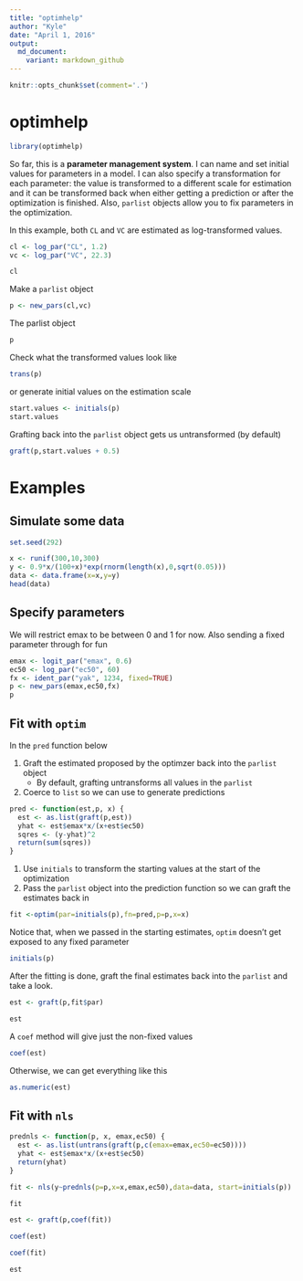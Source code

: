 ```yaml
---
title: "optimhelp"
author: "Kyle"
date: "April 1, 2016"
output: 
  md_document:
    variant: markdown_github
---
```


```r
knitr::opts_chunk$set(comment='.')

```


# optimhelp

```r
library(optimhelp)
```

So far, this is  a __parameter management system__.  I can name and set initial values
for parameters in a model.  I can also specify a transformation
for each parameter: the value is transformed to a different scale for estimation and 
it can be transformed back when either getting a prediction or after the optimization is finished.  Also, `parlist` objects allow you to fix parameters in the optimization.

In this example, both `CL` and `VC` are estimated as log-transformed values.
```r
cl <- log_par("CL", 1.2)
vc <- log_par("VC", 22.3)

```

```r
cl
```



Make a `parlist` object
```r
p <- new_pars(cl,vc)
```


The parlist object
```r
p
```

Check what the transformed values look like
```r
trans(p)
```


or generate initial values on the estimation scale
```r
start.values <- initials(p)
start.values
```

Grafting back into the `parlist` object gets us untransformed (by default)
```r
graft(p,start.values + 0.5)
```



# Examples


## Simulate some data
```r
set.seed(292)

x <- runif(300,10,300)
y <- 0.9*x/(100+x)*exp(rnorm(length(x),0,sqrt(0.05)))
data <- data.frame(x=x,y=y)
head(data)

```

## Specify parameters
We will restrict emax to be between 0 and 1 for now.  Also sending a fixed 
parameter through for fun
```r
emax <- logit_par("emax", 0.6)
ec50 <- log_par("ec50", 60)
fx <- ident_par("yak", 1234, fixed=TRUE)
p <- new_pars(emax,ec50,fx)
p

```



## Fit with `optim`
In the `pred` function below

  1. Graft the estimated proposed by the optimzer back into the `parlist` object
      * By default, grafting untransforms all values in the `parlist`
  1. Coerce to `list` so we can use to generate predictions
  
```r

pred <- function(est,p, x) {
  est <- as.list(graft(p,est))
  yhat <- est$emax*x/(x+est$ec50)
  sqres <- (y-yhat)^2
  return(sum(sqres))
}

```

1. Use `initials` to transform the starting values at the start of the optimization
1. Pass the `parlist` object into the prediction function so we can graft the estimates back in
```r

fit <-optim(par=initials(p),fn=pred,p=p,x=x)
````

Notice that, when we passed in the starting estimates, `optim` doesn't get exposed
to any fixed parameter
```r
initials(p)
```

After the fitting is done, graft the final estimates
back into the `parlist` and take a look.
```r
est <- graft(p,fit$par)

est
```

A `coef` method will give just the non-fixed values
```r
coef(est)
```

Otherwise, we can get everything like this
```r
as.numeric(est)
```


## Fit with `nls`
```r
prednls <- function(p, x, emax,ec50) {
  est <- as.list(untrans(graft(p,c(emax=emax,ec50=ec50))))
  yhat <- est$emax*x/(x+est$ec50)
  return(yhat)
}

fit <- nls(y~prednls(p=p,x=x,emax,ec50),data=data, start=initials(p))

fit

est <- graft(p,coef(fit))

coef(est)

coef(fit)

est

```






